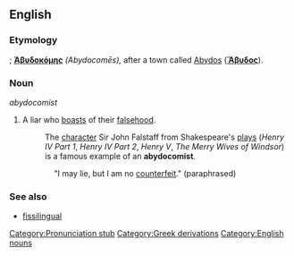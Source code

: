 ==English==

===Etymology===
{{Grc.}}; '''[[Ἀβυδοκόμης]]''' ''(Abydocomēs),'' after a town called [[Abydos]] ('''[[Ἄβυδος]]''').

===Noun===
''abydocomist''

# A liar who [[boast]]s of their [[falsehood]].
#:The [[character]] Sir John Falstaff from Shakespeare's [[theatre|plays]] (''Henry IV Part 1'', ''Henry IV Part 2'', ''Henry V'', ''The Merry Wives of Windsor'') is a famous example of an '''abydocomist'''. 
::"I may lie, but I am no [[counterfeit]]." (paraphrased)

===See also===
* [[fissilingual]]

[[Category:Pronunciation stub]]
[[Category:Greek derivations]]
[[Category:English nouns]]